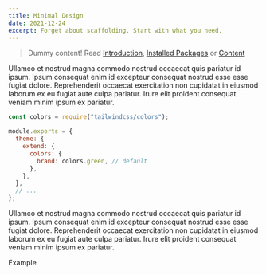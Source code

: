 ```yaml
---
title: Minimal Design
date: 2021-12-24
excerpt: Forget about scaffolding. Start with what you need.
---
```


> Dummy content! Read [Introduction](/getting-started/introduction), [Installed Packages](/getting-started/installed-packages) or [Content](/features/content)

Ullamco et nostrud magna commodo nostrud occaecat quis pariatur id ipsum. Ipsum
consequat enim id excepteur consequat nostrud esse esse fugiat dolore.
Reprehenderit occaecat exercitation non cupidatat in eiusmod laborum ex eu
fugiat aute culpa pariatur. Irure elit proident consequat veniam minim ipsum ex
pariatur.

```js title="tailwind.config.js" {1,7}
const colors = require("tailwindcss/colors");

module.exports = {
  theme: {
    extend: {
      colors: {
        brand: colors.green, // default
      },
    },
  },
  // ...
};
```

<ChangeBrandColor />

Ullamco et nostrud magna commodo nostrud occaecat quis pariatur id ipsum. Ipsum
consequat enim id excepteur consequat nostrud esse esse fugiat dolore.
Reprehenderit occaecat exercitation non cupidatat in eiusmod laborum ex eu
fugiat aute culpa pariatur. Irure elit proident consequat veniam minim ipsum ex
pariatur.

Example

<IncrButton></IncrButton>
